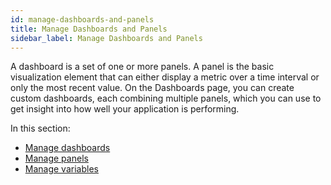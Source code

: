 ```yaml
---
id: manage-dashboards-and-panels
title: Manage Dashboards and Panels
sidebar_label: Manage Dashboards and Panels
---
```




A dashboard is a set of one or more panels. A panel is the basic visualization element that can either display a metric over a time interval or only the most recent value. On the Dashboards page, you can create custom dashboards, each combining multiple panels, which you can use to get insight into how well your application is performing.

In this section:
 - [Manage dashboards](/docs/userguide/manage-dashboards)
 - [Manage panels](/docs/userguide/manage-panels)
 - [Manage variables](/docs/userguide/manage-variables)

<GetHelp />